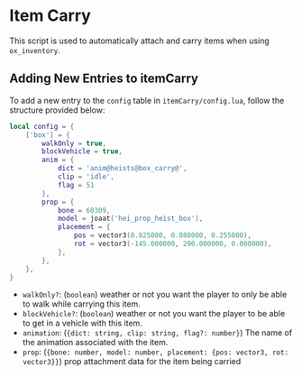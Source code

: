 # Item Carry

This script is used to automatically attach and carry items when using `ox_inventory`. 

## Adding New Entries to itemCarry

To add a new entry to the `config` table in `itemCarry/config.lua`, follow the structure provided below:

```lua
local config = {
    ['box'] = {
        walkOnly = true,
        blockVehicle = true,
        anim = {
            dict = 'anim@heists@box_carry@',
            clip = 'idle',
            flag = 51
        },
        prop = {
            bone = 60309,
            model = joaat('hei_prop_heist_box'),
            placement = {
                pos = vector3(0.025000, 0.080000, 0.255000),
                rot = vector3(-145.000000, 290.000000, 0.000000),
            },
        },
    },
}
```

- `walkOnly?`: (`boolean`) weather or not you want the player to only be able to walk while carrying this item.
- `blockVehicle?`: (`boolean`) weather or not you want the player to be able to get in a vehicle with this item.
- `animation`: (`{dict: string, clip: string, flag?: number}`) The name of the animation associated with the item.
- `prop`: (`{bone: number, model: number, placement: {pos: vector3, rot: vector3}}`) prop attachment data for the item being carried
